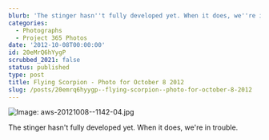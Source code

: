 ```yaml
---
blurb: 'The stinger hasn''t fully developed yet. When it does, we''re in trouble.'
categories:
  - Photographs
  - Project 365 Photos
date: '2012-10-08T00:00:00'
id: 20eMrQ6hYygP
scrubbed_2021: false
status: published
type: post
title: Flying Scorpion - Photo for October 8 2012
slug: /posts/20emrq6hyygp--flying-scorpion--photo-for-october-8-2012
---
```


![Image: aws-20121008--1142-04.jpg](/aws-20121008--1142-04.jpg)

The stinger hasn't fully developed yet. When it does, we're in trouble.

